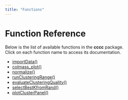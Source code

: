 ```yaml
---
title: "Functions"
---
```


# Function Reference

Below is the list of available functions in the **cccc** package.  
Click on each function name to access its documentation.

- [importData()](importData.qmd)
- [colmass_plot()](colmass_plot.qmd)
- [normalize()](normalize.qmd)
- [runClusteringRange()](runClusteringRange.qmd)
- [evaluateClusteringQuality()](evaluateClusteringQuality.qmd)
- [selectBestKfromRand()](selectBestKfromRand.qmd)
- [plotClusterPanel()](plotClusterPanel.qmd)
